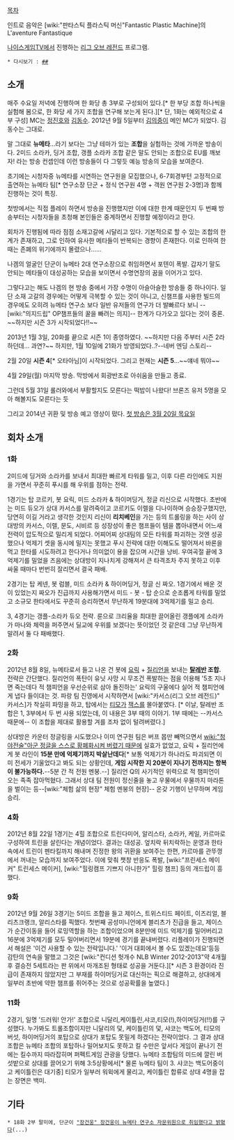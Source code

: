 [[목차]]

{{{#!html
<object type='application/x-shockwave-flash' id='DaumVodPlayer_v52a7zRRWzRaruzt22rRuUW' width='640px' height='360px' align='middle' classid='clsid:d27cdb6e-ae6d-11cf-96b8-444553540000' codebase='http://fpdownload.macromedia.com/pub/shockwave/cabs/flash/swflash.cab#version=10,3,0,0'><param name='movie' value='http://videofarm.daum.net/controller/player/VodPlayer.swf' /><param name='allowScriptAccess' value='always' /><param name='allowFullScreen' value='true' /><param name='bgcolor' value='#000000' /><param name='wmode' value='window' /><param name='flashvars' value='vid=v52a7zRRWzRaruzt22rRuUW&playLoc=undefined' /><embed src='http://videofarm.daum.net/controller/player/VodPlayer.swf' width='640px' height='360px' allowScriptAccess='always' type='application/x-shockwave-flash' allowFullScreen='true' bgcolor='#000000' flashvars='vid=v52a7zRRWzRaruzt22rRuUW&playLoc=undefined'></embed></object>
}}}

인트로 음악은 [wiki:"판타스틱 플라스틱 머신"Fantastic Plastic Machine]의 L'aventure Fantastique

[[나이스게임TV]]에서 진행하는 [[리그 오브 레전드]] 프로그램.

 * 다시보기 : [http://tvpot.daum.net/mypot/View.do?ownerid=Np14TaAebcQ0&clipid=46875950&playlistid=2755248#playlistid=2755248 ##]


== 소개 ==
매주 수요일 저녁에 진행하며 한 화당 총 3부로 구성되어 있다.[* 한 부당 조합 하나씩을 실험해 봄으로, 한 화당 세 가지 조합을 연구해 보는게 된다.][* 단, 1화는 예외적으로 4부 구성] MC는 [[정진호]]와 [[김동수]]. 2012년 9월 5일부터 [[김의중]]이 메인 MC가 되었다. 김동수는 그대로.

말 그대로 '''뉴메타'''…라기 보다는 그냥 테마가 있는 '''조합'''을 실험하는 것에 가까운 방송이다. 2미드 소라카, 딩거 조합, 갱플 소라카 조합 같은 말도 안되는 조합으로 EU를 깨보자! 라는 방송 컨셉인데 이런 방송들이 다 그렇듯 예능 방송의 모습을 보여준다.

초기에는 시청자중 뉴메타를 시연하는 연구원을 모집했으나, 6-7회경부턴 고정적으로 출연하는 뉴메타 팀[* 연구소장 단군 + 정식 연구원 4명 + 객원 연구원 2-3명]과 함께 진행하는 것이 특징.

첫방에서는 직접 플레이 하면서 방송을 진행했지만 이에 대한 한계 때문인지 두 번째 방송부터는 시청자들을 초청해 본인들은 중계하면서 진행할 예정이라고 한다.

회차가 진행됨에 따라 점점 소재고갈에 시달리고 있다. 기본적으로 할 수 있는 조합의 한계가 존재하고, 그로 인하여 유사한 메타들이 반복되는 경향이 존재한다.
이로 인하여 한때는 존폐의 위기에까지 몰렸으나......

나겜의 얼굴인 단군이 뉴메타 2대 연구소장으로 취임하면서 포텐이 폭발. 갑자기 말도 안되는 메타들이 대성공하는 모습을 보이면서 수명연장의 꿈을 이어가고 있다.

그렇다고는 해도 나겜의 현 방송 중에서 가장 수명이 아슬아슬한 방송들 중 하나이다. 일단 소재 고갈의 경우에는 어떻게 극복할 수 있는 것이 아니고, 신챔프를 사용한 빌드의 경우에도 오히려 뉴메타 연구소 보다 일반 유저들의 연구가 더 발빠르다 보니 --[wiki:"의지드립" OP챔프들의 꿀을 빠려는 의지]-- 한계가 다가오고 있다는 것이 중론. ~~하지만 시즌 3가 시작되었다!!~~

2013년 1월 3일, 20화를 끝으로 시즌 1이 종영하였다. ~~하지만 다음 주부터 시즌 2라 하던데... 과연?~~ 하지만, 1월 10일에 21화가 방영되었다..?--네버 엔딩 스토리--

2월 20일 '''시즌 4'''[* 오타아님]이 시작되었다. 그리고 현재는 '''시즌 5'''...~~얘네 뭐야~~

4월 29일(월) 마지막 방송. 막방에서 회광반조로 아쉬움을 만들고 종료.

그런데 5월 31일 롤러와에서 부활할지도 모른다는 떡밥이 나왔다! 브론즈 유저 5명을 모아 해볼지도 모른다는 듯

그리고 2014년 귀환 및 방송 예고 영상이 떴다. [https://www.youtube.com/watch?v=8lKdLO6r99s 첫 방송은 3월 20일 목요일]
== 회차 소개 ==
=== 1화 ===
2미드에 딩거와 소라카를 보내서 최대한 빠르게 타워를 밀고, 이후 다른 라인에도 지원을 가면서 꾸준히 푸시를 해 우위를 점하는 전략.

1경기는 탑 코르키, 봇 요릭, 미드 소라카 & 하이머딩거, 정글 리신으로 시작했다. 초반에는 미드 듀오가 상대 카서스를 말려죽이고 코르키도 이렐을 디나이하며 승승장구했지만, 당연히 이길 거라고 생각한 것인지 리신이 '''리치베인'''을 가는 등의 트롤링을 하는 사이 상대방의 카서스, 이렐, 문도, 시비르 등 성장성이 좋은 챔프들이 템을 뽑아내면서 어느새 전력이 압도적으로 밀리게 되었다. 어찌어찌 상대팀의 모든 타워를 파괴하는 것엔 성공했으나 억제기 셋을 동시에 밀지는 못했고 푸시 전략에 대한 이해도도 떨어져서 바론을 먹고 한타를 시도하려고 한다거나 의미없이 용을 잡으며 시간을 낭비. 우여곡절 끝에 3억제기를 밀었을 즈음에는 상대방이 지나치게 강해져서 큰 타격조차 주지 못하고 이후 싸울 때마다 번번히 잘리면서 결국 패배.

2경기는 탑 케넨, 봇 럼블, 미드 소라카 & 하이머딩거, 정글 신 짜오. 1경기에서 배운 것이 있었는지 짜오가 진급까지 사용해가면서 미드 - 봇 - 탑 순으로 순조롭게 타워를 밀었고 소규모 한타에서도 꾸준히 승리하면서 무난하게 19분대에 3억제기를 밀고 승리. 

3, 4경기는 갱플-소라카 듀오 전략. 룬으로 크리율을 최대한 끌어올린 갱플에게 소라카가 마나와 체력을 퍼주면서 딜교에 우위를 보겠다는 뜻이었던 것 같은데 그냥 무난하게 말려서 둘 다 패배했다.

=== 2화 ===
2012년 8월 8일, 뉴메타로서 들고 나온 건 봇에 [[요릭]] + [[질리언]]을 보내는 '''[[탈레반]] 조합.''' 전략은 간단했다. 질리언의 폭탄이 유닛 사망 시 무조건 폭발하는 점을 이용해 '5초 지나면 죽는데다 적 챔피언을 우선순위로 삼아 돌진하는' 요릭의 구울에다 실어 적 챔피언에게 냅다 들이대는 것. 파랑 팀 진영에서 시작하면서 [wiki:"카서스(리그 오브 레전드)" 카서스]가 착실히 파밍을 하고, 탑에서는 [[티모(리그 오브 레전드)|티모]]가 [[잭스(리그 오브 레전드)|잭스]]를 몰아붙였다. [* 이날, 탈레반 조합은 1, 3부에서 두 번 사용 되었는데, 이 내용은 3부 때의 이야기. 1부 때에는 --카서스 때문에-- 이 조합을 제대로 활용할 겨를 조차 없이 털려버렸다.]

상대방은 카운터 정글링을 시도했으나 이미 연구원 팀은 버프 몹만 빼먹으면서 [[wiki:"청야전술"아군 정글을 스스로 황폐화시켜 버렸기 때문에]] 실효가 없었고, 요릭 + 질리언에게 봇 라인이 '''15분 만에 억제기까지 박살난데다'''[* 보통 억제기가 하나라도 파괴되면 이미 전세가 기울었다고 봐도 되는 상황인데, '''게임 시작한 지 20분이 지나기 전까지는 항복이 불가능하다.'''--5분 간 적 전원 멘붕.--] 질리언 Q의 사기적인 위력으로 적 챔피언이 오는 족족 잡아먹혔다. 그래서 상대 팀 전원이 정신줄을 놓고 우물에서 우물까지 마라톤을 벌이는 등--[wiki:"체험 삶의 현장" 체험 멘붕의 현장]-- 온갖 기행이 난무하며 게임 승리.

=== 4화 ===
2012년 8월 22일 1경기는 4힐 조합으로 트린다미어, 알리스타, 소라카, 케일, 카르마로 구성하여 트린을 살린다는 개념이었다. 결과는 대성공. 엎치락 뒤치락하는 운영과 한타 속에서 트린이 펜타킬까지 해내며 진정한 왕의 귀환을 보여주는 한편, 카르마를 관뚜껑에서 꺼내는 모습까지 보여주었다. 이에 맞춰 챗창 반응도 폭발, [wiki:"프린세스 메이커" 트린세스 메이커], [wiki:"힐링캠프 기쁘지 아니한가" 힐링 챔프] 등의 개드립이 흥했다.

=== 9화 ===

2012년 9월 26일 3경기는 5미드 조합을 들고 제이스, 트위스티드 페이트, 이즈리얼, 블리츠크랭크, 알리스타를 픽했다. 첫번째 공성미니언에게 블리츠가 진급을 들고, 제이스가 순간이동을 들어 로밍역할을 하는 조합이었으며 8분만에 미드 억제기를 밀어버리고 16분에 3억제기를 모두 밀어버리면서 19분에 경기를 끝내버렸다. 리플레이가 진행되면서 해설은 '이건 사용할 수 있는 전략입니다.' '이거 대회에서 볼 수도 있겠는데요'등등 감탄의 연속을 말했고 그것은 [wiki:"컨디션 헛개수 NLB Winter 2012-2013"약 4개월 후 결승전 5세트라는 판 위에서 마개조된 형태로 성공을 거둔다.][* 시즌 3 환경이라 진급이 존재하지 않았지만 그 부재를 하이머딩거로 대신하는 픽으로 해결하고, 상대에게 일부러 초반에 약한 챔프를 쥐어주는 것으로 성공확률을 높였다.]

=== 11화 ===

2경기, 일명 '드러워! 안가!' 조합으로 니달리,케이틀린,샤코,티모(!),하이머딩거(!!)를 구성했다. 누가봐도 트롤조합이지만 니달리의 덫, 케이틀린의 덫, 샤코는 백도어, 티모의 버섯, 하이머딩거의 포탑으로 상대가 포탑도 못밀게 하겠다는 전략이었다. 그 결과 상대 조합은 뉴메타 조합의 포탑하나 밀어보지도 못하고 킬 수만은 앞서다 게임이 끝나기 전에는 킬수까지 따라잡히며 퍼펙트게임 관광을 당했다. 뉴메타 조합팀의 미드에 깔린 버섯밭으로 상대를 끌어오기 위해 3:5상황에서[* 물론 뉴메타 팀이 3. 샤코는 백도어중이고 케이틀린은 대기중] 티모가 일부러 워윅에게 물리고, 케이틀린 합류로 상대 4명을 잡는 장면은 백미.


== 기타 ==
 * 18화 2부 말미에, 단군이 [["장건웅" 장건웅이 뉴메타 연구소 자문위원으로 취임했다고 밝혔다]](...)
